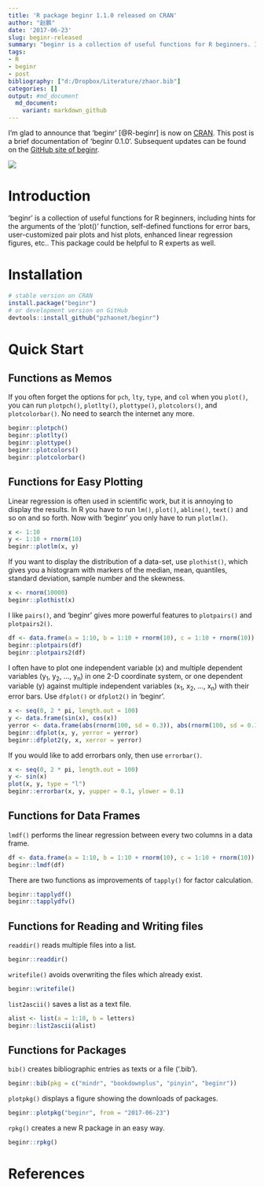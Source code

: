 ```yaml
---
title: 'R package beginr 1.1.0 released on CRAN'
author: "赵鹏"
date: '2017-06-23'
slug: beginr-released
summary: "beginr is a collection of useful functions for R beginners. It might be helpful to R experts as well."
tags:
- R
- beginr
- post
bibliography: ["d:/Dropbox/Literature/zhaor.bib"]
categories: []
output: #md_document
  md_document:
    variant: markdown_github
---
```


I’m glad to announce that 'beginr' [@R-beginr] is now on [CRAN](https://CRAN.R-project.org/package=beginr). This post is a brief documentation of 'beginr 0.1.0'. Subsequent updates can be found on the [GitHub site of beginr](http://github.com/pzhaonet/beginr).

![](http://cranlogs.r-pkg.org/badges/grand-total/beginr)


# Introduction 

'beginr' is a collection of useful functions for R beginners, including hints for the arguments of the 'plot()' function, self-defined functions for error bars, user-customized pair plots and hist plots, enhanced linear regression figures, etc.. This package could be helpful to R experts as well.

# Installation

```r
# stable version on CRAN
install.package("beginr")
# or development version on GitHub
devtools::install_github("pzhaonet/beginr")
```

# Quick Start

## Functions as Memos

If you often forget the options for `pch`, `lty`, `type`, and `col` when you `plot()`, you can run `plotpch()`, `plotlty()`, `plottype()`, `plotcolors()`, and `plotcolorbar()`. No need to search the internet any more.

```r
beginr::plotpch()
beginr::plotlty()
beginr::plottype()
beginr::plotcolors()
beginr::plotcolorbar()
```

## Functions for Easy Plotting

Linear regression is often used in scientific work, but it is annoying to display the results. In R you have to run `lm()`, `plot()`, `abline()`, `text()` and so on and so forth. Now with 'beginr' you only have to run `plotlm()`.

```r
x <- 1:10
y <- 1:10 + rnorm(10)
beginr::plotlm(x, y)
```

If you want to display the distribution of a data-set, use `plothist()`, which gives you a histogram with markers of the median, mean, quantiles, standard deviation, sample number and the skewness.

```r
x <- rnorm(10000)
beginr::plothist(x)
```

I like `pairs()`, and 'beginr' gives more powerful features to `plotpairs()` and `plotpairs2()`.

```r
df <- data.frame(a = 1:10, b = 1:10 + rnorm(10), c = 1:10 + rnorm(10))
beginr::plotpairs(df)
beginr::plotpairs2(df)
```

I often have to plot one independent variable (x) and multiple dependent variables  (y~1~, y~2~, ..., y~n~) in one 2-D coordinate system, or one dependent variable (y) against multiple independent variables (x~1~, x~2~, ..., x~n~) with their error bars. Use `dfplot()` or `dfplot2()` in 'beginr'.

```r
x <- seq(0, 2 * pi, length.out = 100)
y <- data.frame(sin(x), cos(x))
yerror <- data.frame(abs(rnorm(100, sd = 0.3)), abs(rnorm(100, sd = 0.1)))
beginr::dfplot(x, y, yerror = yerror)
beginr::dfplot2(y, x, xerror = yerror)
```

If you would like to add errorbars only, then use `errorbar()`.

```r
x <- seq(0, 2 * pi, length.out = 100)
y <- sin(x)
plot(x, y, type = "l")
beginr::errorbar(x, y, yupper = 0.1, ylower = 0.1)
```

## Functions for Data Frames

`lmdf()` performs the linear regression between every two columns in a data frame.

```r
df <- data.frame(a = 1:10, b = 1:10 + rnorm(10), c = 1:10 + rnorm(10))
beginr::lmdf(df)
```

There are two functions as improvements of `tapply()` for factor calculation.

```r
beginr::tapplydf()
beginr::tapplydfv()
```

## Functions for Reading and Writing files

`readdir()` reads multiple files into a list.

```r
beginr::readdir()
```

`writefile()` avoids overwriting the files which already exist.

```r
beginr::writefile()
```

`list2ascii()` saves a list as a text file.

```r
alist <- list(a = 1:10, b = letters)
beginr::list2ascii(alist)
```

## Functions for Packages

`bib()` creates bibliographic entries as texts or a file ('.bib').

```r
beginr::bib(pkg = c("mindr", "bookdownplus", "pinyin", "beginr"))
```

`plotpkg()` displays a figure showing the downloads of packages.

```r
beginr::plotpkg("beginr", from = "2017-06-23")
```

`rpkg()` creates a new R package in an easy way.

```r
beginr::rpkg()
```


# References
